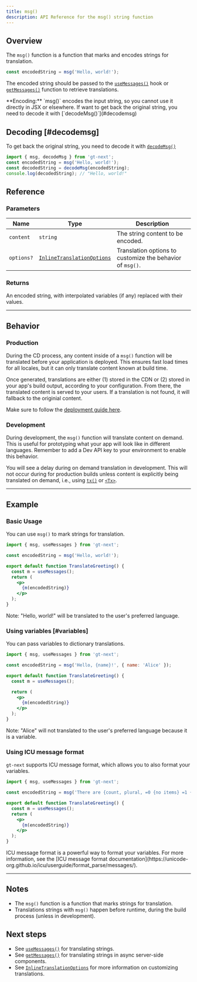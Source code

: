 ```yaml
---
title: msg()
description: API Reference for the msg() string function
---
```


## Overview

The `msg()` function is a function that marks and encodes strings for translation.

```jsx
const encodedString = msg('Hello, world!');
```

The encoded string should be passed to the [`useMessages()`](/docs/next/api/dictionary/useMessages) hook or [`getMessages()`](/docs/next/api/dictionary/getMessages) function to retrieve translations.

<Callout>
**Encoding:**
`msg()` encodes the input string, so you cannot use it directly in JSX or elsewhere.
If want to get back the original string, you need to decode it with [`decodeMsg()`](#decodemsg)
</Callout>




## Decoding [#decodemsg]

To get back the original string, you need to decode it with [`decodeMsg()`](#decodemsg)

```jsx
import { msg, decodeMsg } from 'gt-next';
const encodedString = msg('Hello, world!');
const decodedString = decodeMsg(encodedString);
console.log(decodedString); // "Hello, world!"
```



## Reference
### Parameters

| Name                  | Type | Description                                                                 |
|-----------------------|--|-----------------------------------------------------------------------------|
| `content`             | `string` | The string content to be encoded.                                     |
| `options?`            | [`InlineTranslationOptions`](/docs/next/api/types/InlineTranslationOptions) | Translation options to customize the behavior of `msg()`. |

### Returns

An encoded string, with interpolated variables (if any) replaced with their values.

---

## Behavior


### Production
During the CD process, any content inside of a `msg()` function will be translated before your application is deployed.
This ensures fast load times for all locales, but it can only translate content known at build time.

Once generated, translations are either (1) stored in the CDN or (2) stored in your app's build output, according to your configuration.
From there, the translated content is served to your users.
If a translation is not found, it will fallback to the originial content.

Make sure to follow the [deployment guide here](/docs/next/tutorials/quickdeploy).

### Development
During development, the `msg()` function will translate content on demand.
This is useful for prototyping what your app will look like in different languages.
Remember to add a Dev API key to your environment to enable this behavior.

You will see a delay during on demand translation in development.
This will not occur during for production builds unless content is explicitly being translated on demand,
i.e., using [`tx()`](/docs/next/api/strings/tx) or [`<Tx>`](/docs/next/api/components/tx).

---


## Example

### Basic Usage
You can use `msg()` to mark strings for translation.

```jsx copy
import { msg, useMessages } from 'gt-next';

const encodedString = msg('Hello, world!');

export default function TranslateGreeting() {
  const m = useMessages();
  return (
    <p>
      {m(encodedString)}
    </p>
  );
}
```

Note: "Hello, world!" will be translated to the user's preferred language.


### Using variables [#variables]
You can pass variables to dictionary translations.

```jsx copy
import { msg, useMessages } from 'gt-next';

const encodedString = msg('Hello, {name}!', { name: 'Alice' });

export default function TranslateGreeting() {
  const m = useMessages();

  return (
    <p>
      {m(encodedString)}
    </p>
  );
}
```
Note: "Alice" will not translated to the user's preferred language because it is a variable.

### Using ICU message format

`gt-next` supports ICU message format, which allows you to also format your variables.

```jsx copy
import { msg, useMessages } from 'gt-next';

const encodedString = msg('There are {count, plural, =0 {no items} =1 {one item} other {{count} items}} in the cart', { count: 10 });

export default function TranslateGreeting() {
  const m = useMessages();
  return (
    <p>
      {m(encodedString)}
    </p>
  );
}
```

<Callout>
  ICU message format is a powerful way to format your variables.
  For more information, see the [ICU message format documentation](https://unicode-org.github.io/icu/userguide/format_parse/messages/).
</Callout>


---

## Notes
 * The `msg()` function is a function that marks strings for translation.
 * Translations strings with `msg()` happen before runtime, during the build process (unless in development).

## Next steps
 * See [`useMessages()`](/docs/next/api/dictionary/useMessages) for translating strings.
 * See [`getMessages()`](/docs/next/api/dictionary/getMessages) for translating strings in async server-side components.
 * See [`InlineTranslationOptions`](/docs/next/api/types/InlineTranslationOptions) for more information on customizing translations.